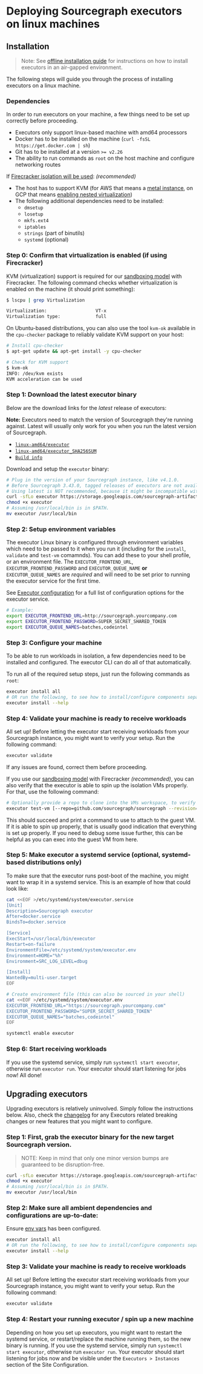# Deploying Sourcegraph executors on linux machines

## Installation

> Note: See [offline installation guide](/admin/executors/deploy_executors_binary_offline) for instructions on how to install executors in an air-gapped environment.

The following steps will guide you through the process of installing executors on a linux machine.

### Dependencies

In order to run executors on your machine, a few things need to be set up correctly before proceeding.

- Executors only support linux-based machine with amd64 processors
- Docker has to be installed on the machine (`curl -fsSL https://get.docker.com | sh`)
- Git has to be installed at a version `>= v2.26`
- The ability to run commands as `root` on the host machine and configure networking routes

If [Firecracker isolation will be used](/admin/executors/firecracker): _(recommended)_

- The host has to support KVM (for AWS that means a [metal instance](https://docs.aws.amazon.com/AWSEC2/latest/UserGuide/instance-types.html), on GCP that means [enabling nested virtualization](https://cloud.google.com/compute/docs/instances/nested-virtualization/enabling))
- The following additional dependencies need to be installed:
  - `dmsetup`
  - `losetup`
  - `mkfs.ext4`
  - `iptables`
  - `strings` (part of binutils)
  - `systemd` (optional)

### **Step 0:** Confirm that virtualization is enabled (if using Firecracker)

KVM (virtualization) support is required for our [sandboxing model](/admin/executors/#sandboxing-model) with Firecracker. The following command checks whether virtualization is enabled on the machine (it should print something):

```bash
$ lscpu | grep Virtualization

Virtualization:                  VT-x
Virtualization type:             full
```

On Ubuntu-based distributions, you can also use the tool `kvm-ok` available in the `cpu-checker` package to reliably validate KVM support on your host:

```bash
# Install cpu-checker
$ apt-get update && apt-get install -y cpu-checker

# Check for KVM support
$ kvm-ok
INFO: /dev/kvm exists
KVM acceleration can be used
```

### **Step 1:** Download the latest executor binary

Below are the download links for the *latest* release of executors:

**Note:** Executors need to match the version of Sourcegraph they're running against. Latest will usually only work for you when
you run the latest version of Sourcegraph.

* [`linux-amd64/executor`](https://storage.googleapis.com/sourcegraph-artifacts/executor/latest/linux-amd64/executor)
* [`linux-amd64/executor_SHA256SUM`](https://storage.googleapis.com/sourcegraph-artifacts/executor/latest/linux-amd64/executor_SHA256SUM)
* [`Build info`](https://storage.googleapis.com/sourcegraph-artifacts/executor/latest/info.txt)

Download and setup the `executor` binary:

```bash
# Plug in the version of your Sourcegraph instance, like v4.1.0.
# Before Sourcegraph 3.43.0, tagged releases of executors are not available and you should default to using "latest" instead.
# Using latest is NOT recommended, because it might be incompatible with your Sourcegraph version.
curl -sfLo executor https://storage.googleapis.com/sourcegraph-artifacts/executor/${SOURCEGRAPH_VERSION}/linux-amd64/executor
chmod +x executor
# Assuming /usr/local/bin is in $PATH.
mv executor /usr/local/bin
```

### **Step 2:** Setup environment variables

The executor Linux binary is configured through environment variables which need to be passed to it when you run it (including for the `install`, `validate` and `test-vm` comamnds). You can add these to your shell profile, or an environment file. The `EXECUTOR_FRONTEND_URL`, `EXECUTOR_FRONTEND_PASSWORD` and `EXECUTOR_QUEUE_NAME` **or** `EXECUTOR_QUEUE_NAMES` are _required_ and will need to be set prior to running the executor service for the first time.

See [Executor configuration](/admin/executors/executors_config) for a full list of configuration options for the executor service.

```bash
# Example:
export EXECUTOR_FRONTEND_URL=http://sourcegraph.yourcompany.com
export EXECUTOR_FRONTEND_PASSWORD=SUPER_SECRET_SHARED_TOKEN
export EXECUTOR_QUEUE_NAMES=batches,codeintel
```

### **Step 3:** Configure your machine

To be able to run workloads in isolation, a few dependencies need to be installed and configured. The executor CLI can do all of that automatically.

To run all of the required setup steps, just run the following commands as `root`:

```bash
executor install all
# OR run the following, to see how to install/configure components separately.
executor install --help
```

### **Step 4:** Validate your machine is ready to receive workloads

All set up! Before letting the executor start receiving workloads from your Sourcegraph instance, you might want to verify your setup. Run the following command:

```bash
executor validate
```

If any issues are found, correct them before proceeding.

If you use our [sandboxing model](/admin/executors/#sandboxing-model) with Firecracker _(recommended)_, you can also verify that the executor is able to spin up the isolation VMs properly. For that, use the following command:

```bash
# Optionally provide a repo to clone into the VMs workspace, to verify that cloning works properly as well.
executor test-vm [--repo=github.com/sourcegraph/sourcegraph --revision=main]
```

This should succeed and print a command to use to attach to the guest VM. If it is able to spin up properly, that is usually good indication that everything is set up properly. If you need to debug some issue further, this can be helpful as you can exec into the guest VM from here.

### **Step 5:** Make executor a systemd service (optional, systemd-based distributions only)

To make sure that the executor runs post-boot of the machine, you might want to wrap it in a systemd service. This is an example of how that could look like:

```bash
cat <<EOF >/etc/systemd/system/executor.service
[Unit]
Description=Sourcegraph executor
After=docker.service
BindsTo=docker.service

[Service]
ExecStart=/usr/local/bin/executor
Restart=on-failure
EnvironmentFile=/etc/systemd/system/executor.env
Environment=HOME="%h"
Environment=SRC_LOG_LEVEL=dbug

[Install]
WantedBy=multi-user.target
EOF

# Create environment file (this can also be sourced in your shell)
cat <<EOF >/etc/systemd/system/executor.env
EXECUTOR_FRONTEND_URL="https://sourcegraph.yourcompany.com"
EXECUTOR_FRONTEND_PASSWORD="SUPER_SECRET_SHARED_TOKEN"
EXECUTOR_QUEUE_NAMES="batches,codeintel"
EOF

systemctl enable executor
```

### **Step 6:** Start receiving workloads

If you use the systemd service, simply run `systemctl start executor`, otherwise run `executor run`. Your executor should start listening for jobs now! All done!

## Upgrading executors

Upgrading executors is relatively uninvolved. Simply follow the instructions below.
Also, check the [changelog](https://sourcegraph.com/github.com/sourcegraph/sourcegraph@main/-/blob/CHANGELOG) for any Executors related breaking changes or new features that you might want to configure.

### **Step 1:** First, grab the executor binary for the new target Sourcegraph version.

> NOTE: Keep in mind that only one minor version bumps are guaranteed to be disruption-free.

```bash
curl -sfLo executor https://storage.googleapis.com/sourcegraph-artifacts/executor/${SOURCEGRAPH_VERSION}/linux-amd64/executor
chmod +x executor
# Assuming /usr/local/bin is in $PATH.
mv executor /usr/local/bin
```

### **Step 2:** Make sure all ambient dependencies and configurations are up-to-date:

Ensure [env vars](#step-2-setup-environment-variables) has been configured.

```bash
executor install all
# OR run the following, to see how to install/configure components separately.
executor install --help
```

### **Step 3:** Validate your machine is ready to receive workloads

All set up! Before letting the executor start receiving workloads from your Sourcegraph instance, you might want to verify your setup. Run the following command:

```bash
executor validate
```

### **Step 4:** Restart your running executor / spin up a new machine

Depending on how you set up executors, you might want to restart the systemd service, or restart/replace the machine running them, so the new binary is running.
If you use the systemd service, simply run `systemctl start executor`, otherwise run `executor run`. Your executor should start listening for jobs now and be visible under the `Executors > Instances` section of the Site Configuration.
